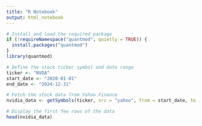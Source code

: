 ```yaml
---
title: "R Notebook"
output: html_notebook
---
```


```r
# Install and load the required package
if (!requireNamespace("quantmod", quietly = TRUE)) {
  install.packages("quantmod")
}
library(quantmod)

# Define the stock ticker symbol and date range
ticker <- "NVDA"
start_date <- "2020-01-01"
end_date <- "2024-12-31"

# Fetch the stock data from Yahoo Finance
nvidia_data <- getSymbols(ticker, src = "yahoo", from = start_date, to = end_date, auto.assign = FALSE)

# Display the first few rows of the data
head(nvidia_data)

```

